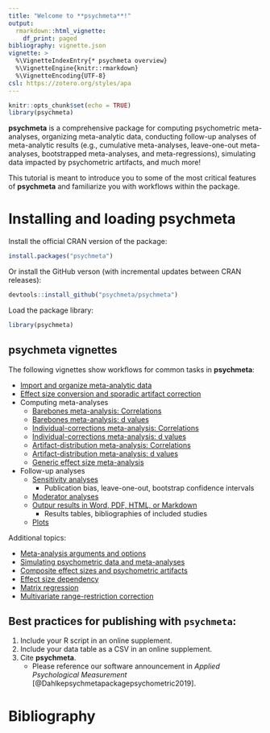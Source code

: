 ```yaml
---
title: "Welcome to **psychmeta**!"
output:
  rmarkdown::html_vignette:
    df_print: paged
bibliography: vignette.json
vignette: >
  %\VignetteIndexEntry{* psychmeta overview}
  %\VignetteEngine{knitr::rmarkdown}
  %\VignetteEncoding{UTF-8}
csl: https://zotero.org/styles/apa
---
```


```r
knitr::opts_chunk$set(echo = TRUE)
library(psychmeta)
```

**psychmeta** is a comprehensive package for computing psychometric meta-analyses, 
organizing meta-analytic data, conducting follow-up analyses of meta-analytic 
results (e.g., cumulative meta-analyses, leave-one-out meta-analyses, bootstrapped 
meta-analyses, and meta-regressions), simulating data impacted by psychometric 
artifacts, and much more! 

This tutorial is meant to introduce you to some of the most critical features of 
**psychmeta** and familiarize you with workflows within the package.

# Installing and loading **psychmeta**

Install the official CRAN version of the package:
```r
install.packages("psychmeta")
```

Or install the GitHub verson (with incremental updates between CRAN releases):
```r
devtools::install_github("psychmeta/psychmeta")
```

Load the package library:
```r
library(psychmeta)
```

## **psychmeta** vignettes

The following vignettes show workflows for common tasks in **psychmeta**:

  - [Import and organize meta-analytic data](import_organize.html)
  - [Effect size conversion and sporadic artifact correction](es_conversion.html)
  - Computing meta-analyses
    - [Barebones meta-analysis: Correlations](barebones_r.html)
    - [Barebones meta-analysis: d values](barebones_d.html)
    - [Individual-corrections meta-analysis: Correlations](ic_r.html)
    - [Individual-corrections meta-analysis: d values](ic_d.html)
    - [Artifact-distribution meta-analysis: Correlations](ad_r.html)
    - [Artifact-distribution meta-analysis: d values](ad_d.html)
    - [Generic effect size meta-analysis](ma_generic.html)
  - Follow-up analyses
    - [Sensitivity analyses](sensitivity.html)
      - Publication bias, leave-one-out, bootstrap confidence intervals
    - [Moderator analyses](moderator_analysis.html)
    - [Outpur results in Word, PDF, HTML, or Markdown](output_results.html)
      - Results tables, bibliographies of included studies
    - [Plots](plots.html)
    
Additional topics: 

  - [Meta-analysis arguments and options](ma_options.html)
  - [Simulating psychometric data and meta-analyses](simulation.html)
  - [Composite effect sizes and psychometric artifacts](composites.html)
  - [Effect size dependency](dependency.html)
  - [Matrix regression](matrix_regression.html)
  - [Multivariate range-restriction correction](multivariate_range_restriction.html)


## Best practices for publishing with **`psychmeta`**:

1. Include your R script in an online supplement.
2. Include your data table as a CSV in an online supplement.
3. Cite **psychmeta**.
     - Please reference our software announcement in 
       *Applied Psychological Measurement* [@Dahlkepsychmetapackagepsychometric2019].

# Bibliography
